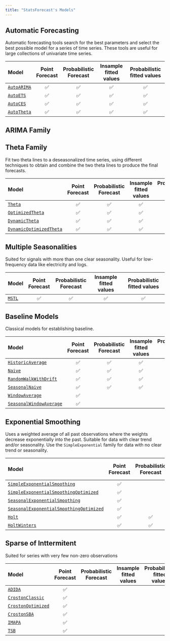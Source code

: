 ```yaml
---
title: "StatsForecast's Models"
---
```



## Automatic Forecasting
Automatic forecasting tools search for the best parameters and select the best possible model for a series of time series. These tools are useful for large collections of univariate time series.

|Model | Point Forecast | Probabilistic Forecast | Insample fitted values | Probabilistic fitted values |
|:------|:-------------:|:----------------------:|:---------------------:|:----------------------------:|
|[`AutoARIMA`](../models.html#autoarima)|✅|✅|✅|✅|✅|
|[`AutoETS`](../models.html#autoets)|✅|✅|✅|✅|✅|
|[`AutoCES`](../models.html#autoces)|✅|✅|✅|✅||
|[`AutoTheta`](../models.html#autotheta)|✅|✅|✅|✅|✅|

## ARIMA Family




## Theta Family
Fit two theta lines to a deseasonalized time series, using different techniques to obtain and combine the two theta lines to produce the final forecasts.

|Model | Point Forecast | Probabilistic Forecast | Insample fitted values | Probabilistic fitted values |
|:------|:-------------:|:----------------------:|:---------------------:|:----------------------------:|
|[`Theta`](../models.html#theta)|✅|✅|✅|✅|✅|
|[`OptimizedTheta`](../models.html#optimizedtheta)|✅|✅|✅|✅|✅|
|[`DynamicTheta`](../models.html#dynamictheta)|✅|✅|✅|✅|✅|
|[`DynamicOptimizedTheta`](../models.html#dynamicoptimizedtheta)|✅|✅|✅|✅|✅|


## Multiple Seasonalities
Suited for signals with more than one clear seasonality. Useful for low-frequency data like electricity and logs.

|Model | Point Forecast | Probabilistic Forecast | Insample fitted values | Probabilistic fitted values |
|:------|:-------------:|:----------------------:|:---------------------:|:----------------------------:|
|[`MSTL`](../models.html#mstl)|✅|✅|✅|✅|✅|

## Baseline Models
Classical models for establishing baseline.

|Model | Point Forecast | Probabilistic Forecast | Insample fitted values | Probabilistic fitted values |
|:------|:-------------:|:----------------------:|:---------------------:|:----------------------------:|
|[`HistoricAverage`](../models.html#historicaverage)|✅|✅|✅|✅|✅|
|[`Naive`](../models.html#naive)|✅|✅|✅|✅|✅|
|[`RandomWalkWithDrift`](../models.html#randomwalkwithdrift)|✅|✅|✅|✅|✅|
|[`SeasonalNaive`](../models.html#seasonalnaive)|✅|✅|✅|✅|✅|
|[`WindowAverage`](../models.html#windowaverage)|✅|||||
|[`SeasonalWindowAverage`](../models.html#seasonalwindowaverage)|✅|||||

## Exponential Smoothing
Uses a weighted average of all past observations where the weights decrease exponentially into the past. Suitable for data with clear trend and/or seasonality. Use the `SimpleExponential` family for data with no clear trend or seasonality.

|Model | Point Forecast | Probabilistic Forecast | Insample fitted values | Probabilistic fitted values |
|:------|:-------------:|:----------------------:|:---------------------:|:----------------------------:|
|[`SimpleExponentialSmoothing`](../models.html#simpleexponentialsmoothing)|✅|||||
|[`SimpleExponentialSmoothingOptimized`](../models.html#simpleexponentialsmoothingoptimized)|✅|||||
|[`SeasonalExponentialSmoothing`](../models.html#seasonalexponentialsmoothing)|✅|||||
|[`SeasonalExponentialSmoothingOptimized`](../models.html#seasonalexponentialsmoothingoptimized)|✅|||||
|[`Holt`](../models.html#holt)|✅|✅|✅|✅|✅|
|[`HoltWinters`](../models.html#holtwinters)|✅|✅|✅|✅|✅|


## Sparse of Inttermitent
Suited for series with very few non-zero observations

|Model | Point Forecast | Probabilistic Forecast | Insample fitted values | Probabilistic fitted values |
|:------|:-------------:|:----------------------:|:---------------------:|:----------------------------:|
|[`ADIDA`](../models.html#adida)|✅|||||
|[`CrostonClassic`](../models.html#crostonclassic)|✅|||||
|[`CrostonOptimized`](../models.html#crostonoptimized)|✅|||||
|[`CrostonSBA`](../models.html#crostonsba)|✅|||||
|[`IMAPA`](../models.html#imapa)|✅|||||
|[`TSB`](../models.html#tsb)|✅|||||


